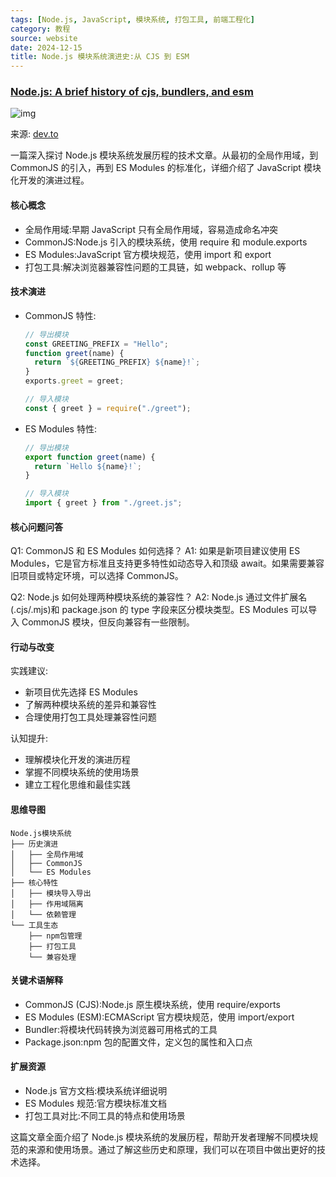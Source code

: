 ```yaml
---
tags: [Node.js, JavaScript, 模块系统, 打包工具, 前端工程化]
category: 教程
source: website
date: 2024-12-15
title: Node.js 模块系统演进史:从 CJS 到 ESM
---
```


### [Node.js: A brief history of cjs, bundlers, and esm](https://dev.to/marcogrcr/nodejs-a-brief-history-of-cjs-bundlers-and-esm-2nlb)

![img](https://img.mengpeng.tech/i/2024/12/14/675d023910f19.webp)

来源: [dev.to](https://dev.to/marcogrcr/nodejs-a-brief-history-of-cjs-bundlers-and-esm-2nlb)

一篇深入探讨 Node.js 模块系统发展历程的技术文章。从最初的全局作用域，到 CommonJS 的引入，再到 ES Modules 的标准化，详细介绍了 JavaScript 模块化开发的演进过程。

#### 核心概念
- 全局作用域:早期 JavaScript 只有全局作用域，容易造成命名冲突
- CommonJS:Node.js 引入的模块系统，使用 require 和 module.exports
- ES Modules:JavaScript 官方模块规范，使用 import 和 export
- 打包工具:解决浏览器兼容性问题的工具链，如 webpack、rollup 等

#### 技术演进
- CommonJS 特性:
  ```js
  // 导出模块
  const GREETING_PREFIX = "Hello";
  function greet(name) {
    return `${GREETING_PREFIX} ${name}!`;
  }
  exports.greet = greet;

  // 导入模块
  const { greet } = require("./greet");
  ```

- ES Modules 特性:
  ```js
  // 导出模块
  export function greet(name) {
    return `Hello ${name}!`;
  }
  
  // 导入模块
  import { greet } from "./greet.js";
  ```

#### 核心问题问答
Q1: CommonJS 和 ES Modules 如何选择？
A1: 如果是新项目建议使用 ES Modules，它是官方标准且支持更多特性如动态导入和顶级 await。如果需要兼容旧项目或特定环境，可以选择 CommonJS。

Q2: Node.js 如何处理两种模块系统的兼容性？
A2: Node.js 通过文件扩展名(.cjs/.mjs)和 package.json 的 type 字段来区分模块类型。ES Modules 可以导入 CommonJS 模块，但反向兼容有一些限制。

#### 行动与改变
实践建议:
- 新项目优先选择 ES Modules
- 了解两种模块系统的差异和兼容性
- 合理使用打包工具处理兼容性问题

认知提升:
- 理解模块化开发的演进历程
- 掌握不同模块系统的使用场景
- 建立工程化思维和最佳实践

#### 思维导图
```
Node.js模块系统
├── 历史演进
│   ├── 全局作用域
│   ├── CommonJS
│   └── ES Modules
├── 核心特性
│   ├── 模块导入导出
│   ├── 作用域隔离
│   └── 依赖管理
└── 工具生态
    ├── npm包管理
    ├── 打包工具
    └── 兼容处理
```

#### 关键术语解释
- CommonJS (CJS):Node.js 原生模块系统，使用 require/exports
- ES Modules (ESM):ECMAScript 官方模块规范，使用 import/export
- Bundler:将模块代码转换为浏览器可用格式的工具
- Package.json:npm 包的配置文件，定义包的属性和入口点

#### 扩展资源
- Node.js 官方文档:模块系统详细说明
- ES Modules 规范:官方模块标准文档
- 打包工具对比:不同工具的特点和使用场景

这篇文章全面介绍了 Node.js 模块系统的发展历程，帮助开发者理解不同模块规范的来源和使用场景。通过了解这些历史和原理，我们可以在项目中做出更好的技术选择。 